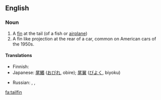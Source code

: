 ==English==

===Noun===
{{en-noun}}
{{wikipedia}}

# A [[fin]] at the tail (of a fish or [[airplane]])
# A fin like projection at the rear of a car, common on American cars of the 1950s.

====Translations====
{{trans-top|fin at the tail of fish}}
* Finnish: {{t-|fi|pyrstöevä}}
* Japanese: {{sense|of fish}} [[尾鰭]] ([[おびれ]], obire); {{sense|of airplane}} [[尾翼]] ([[びよく]], biyoku)
{{trans-mid}}
* Russian: {{sense|of fish}} {{t|ru|хвостовой плавник|m|tr=xvostovój plavník}}, {{sense|of airplane}} {{t|ru|киль|m|tr=kil'}}, {{t|ru|вертикальный стабилизатор|m|tr=v'ertikál'nyj stabilizátor}}
{{trans-bottom}}

{{trans-top|fin like projection at the rear of a car}}
{{trans-mid}}
{{trans-bottom}}

[[fa:tailfin]]